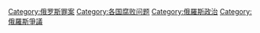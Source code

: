 [[Category:俄罗斯罪案|Category:俄罗斯罪案]]
[[Category:各国腐败问题|Category:各国腐败问题]]
[[Category:俄羅斯政治|Category:俄羅斯政治]]
[[Category:俄羅斯爭議|Category:俄羅斯爭議]]
